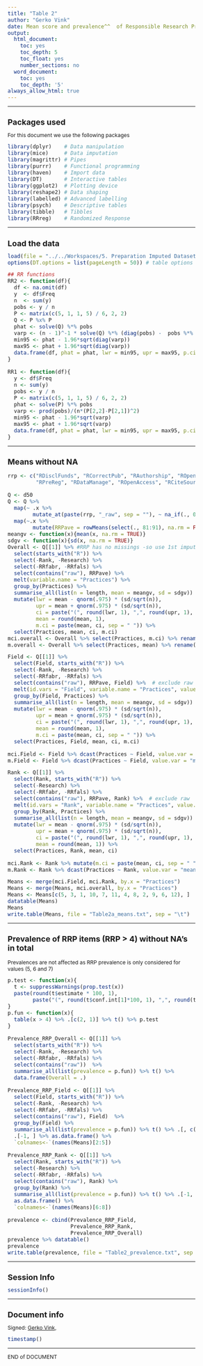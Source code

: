 ```yaml
---
title: "Table 2"
author: "Gerko Vink"
date: Mean score and prevalence^^  of Responsible Research Practices (RRP), Falsification, and Fabrication stratified by Disciplinary Field and Academic Rank withput NA
output:
  html_document:
    toc: yes
    toc_depth: 5
    toc_float: yes
    number_sections: no
  word_document:
    toc: yes
    toc_depth: '5'
always_allow_html: true
---
```


<style type="text/css">
  
body{ /* Normal  */
  font-size: 12px;
  }
td {  /* Table  */
  font-size: 12px;
}
h1.title {
  font-size: 18px;
  color: DarkBlue;
}
h1 { /* Header 1 */
  font-size: 18px;
}
h2 { /* Header 2 */
  font-size: 18px;
}
h3 { /* Header 3 */
  font-size: 18px;
}
code.r{ /* Code block */
  font-size: 12px;
}
pre { /* Code block - determines code spacing between lines */
  font-size: 14px;
}
</style>


---

# Packages used
For this document we use the following packages
```r
library(dplyr)    # Data manipulation
library(mice)     # Data imputation
library(magrittr) # Pipes
library(purrr)    # Functional programming
library(haven)    # Import data
library(DT)       # Interactive tables
library(ggplot2)  # Plotting device
library(reshape2) # Data shaping
library(labelled) # Advanced labelling
library(psych)    # Descriptive tables
library(tibble)   # Tibbles
library(RRreg)    # Randomized Response
```

---

# Load the data
```r
load(file = "../../Workspaces/5. Preparation Imputed Datasets.Rdata")
options(DT.options = list(pageLength = 50)) # table options
```

```r
## RR functions
RR2 <- function(df){
  df <- na.omit(df)
  y  <- df$Freq
  n  <- sum(y)
  pobs <- y / n
  P <- matrix(c(5, 1, 1, 5) / 6, 2, 2)
  Q <- P %x% P
  phat <- solve(Q) %*% pobs
  varp <- (n - 1)^-1 * solve(Q) %*% (diag(pobs) -  pobs %*% t(pobs)) %*% t(solve(Q))
  min95 <- phat - 1.96*sqrt(diag(varp))
  max95 <- phat + 1.96*sqrt(diag(varp))
  data.frame(df, phat = phat, lwr = min95, upr = max95, p.ci = paste(round(phat, 3), paste("(", round(min95, 3), ",", round(max95, 3), ")", sep = "")))
}

RR1 <- function(df){
  y <- df$Freq
  n <- sum(y)
  pobs <- y / n
  P <- matrix(c(5, 1, 1, 5) / 6, 2, 2)
  phat <- solve(P) %*% pobs
  varp <- prod(pobs)/(n*(P[2,2]-P[2,1])^2)
  min95 <- phat - 1.96*sqrt(varp)
  max95 <- phat + 1.96*sqrt(varp)
  data.frame(df, phat = phat, lwr = min95, upr = max95, p.ci = paste(round(phat, 3), paste("(", round(min95, 3), ",", round(max95, 3), ")", sep = "")))
}
```

---

## Means without NA
```r
rrp <- c("RDisclFunds", "RCorrectPub", "RAuthorship", "ROpenData", "RKeepRecord", 
         "RPreReg", "RDataManage", "ROpenAccess", "RCiteSource", "ROpenCode", "RErrorCheck")

Q <- d50
Q <- Q %>% 
  map(~ .x %>% 
        mutate_at(paste(rrp, "_raw", sep = ""), ~ na_if(., 0))) %>% 
  map(~.x %>% 
        mutate(RRPave = rowMeans(select(., 81:91), na.rm = FALSE)))
meangv <- function(x){mean(x, na.rm = TRUE)}
sdgv <- function(x){sd(x, na.rm = TRUE)}
Overall <- Q[[1]] %>% #RRP has no missings -so use 1st imputed set
  select(starts_with("R")) %>% 
  select(-Rank, -Research) %>% 
  select(-RRfabr, -RRfals) %>% 
  select(contains("raw"), RRPave) %>% 
  melt(variable.name = "Practices") %>% 
  group_by(Practices) %>% 
  summarise_all(list(n = length, mean = meangv, sd = sdgv)) %>% 
  mutate(lwr = mean - qnorm(.975) * (sd/sqrt(n)),
         upr = mean + qnorm(.975) * (sd/sqrt(n)),
         ci = paste("(", round(lwr, 1), ",", round(upr, 1), ")", sep = ""),
         mean = round(mean, 1),
         m.ci = paste(mean, ci, sep = " ")) %>% 
  select(Practices, mean, ci, m.ci) 
mci.overall <- Overall %>% select(Practices, m.ci) %>% rename(Overall = m.ci)
m.overall <- Overall %>% select(Practices, mean) %>% rename(Overall = mean)
```
```r
Field <- Q[[1]] %>% 
  select(Field, starts_with("R")) %>% 
  select(-Rank, -Research) %>% 
  select(-RRfabr, -RRfals) %>% 
  select(contains("raw"), RRPave, Field) %>%  # exclude raw
  melt(id.vars = "Field", variable.name = "Practices", value.name = "Response") %>% 
  group_by(Field, Practices) %>% 
  summarise_all(list(n = length, mean = meangv, sd = sdgv)) %>% 
  mutate(lwr = mean - qnorm(.975) * (sd/sqrt(n)),
         upr = mean + qnorm(.975) * (sd/sqrt(n)),
         ci = paste("(", round(lwr, 1), ",", round(upr, 1), ")", sep = ""),
         mean = round(mean, 1),
         m.ci = paste(mean, ci, sep = " ")) %>% 
  select(Practices, Field, mean, ci, m.ci) 

mci.Field <- Field %>% dcast(Practices ~ Field, value.var = "m.ci") %>% .[, c(1, 5, 2, 4, 3)]
m.Field <- Field %>% dcast(Practices ~ Field, value.var = "mean") %>% .[, c(1, 5, 2, 4, 3)]
```

```r
Rank <- Q[[1]] %>% 
  select(Rank, starts_with("R")) %>% 
  select(-Research) %>% 
  select(-RRfabr, -RRfals) %>% 
  select(contains("raw"), RRPave, Rank) %>%  # exclude raw
  melt(id.vars = "Rank", variable.name = "Practices", value.name = "Response") %>% 
  group_by(Rank, Practices) %>% 
  summarise_all(list(n = length, mean = meangv, sd = sdgv)) %>% 
  mutate(lwr = mean - qnorm(.975) * (sd/sqrt(n)),
         upr = mean + qnorm(.975) * (sd/sqrt(n)),
         ci = paste("(", round(lwr, 1), ",", round(upr, 1), ")", sep = ""),
         mean = round(mean, 1)) %>% 
  select(Practices, Rank, mean, ci) 

mci.Rank <- Rank %>% mutate(m.ci = paste(mean, ci, sep = " ")) %>% dcast(Practices ~ Rank, value.var = "m.ci")
m.Rank <- Rank %>% dcast(Practices ~ Rank, value.var = "mean")

```

```r
Means <- merge(mci.Field, mci.Rank, by.x = "Practices")
Means <- merge(Means, mci.overall, by.x = "Practices")
Means <- Means[c(5, 3, 1, 10, 7, 11, 4, 8, 2, 9, 6, 12), ]
datatable(Means)
Means
write.table(Means, file = "Table2a_means.txt", sep = "\t")
```

---

## Prevalence of RRP items (RRP > 4) without NA's in total

Prevalences are not affected as RRP prevalence is only considered for values (5, 6 and 7)
```r
p.test <- function(x){
  t <- suppressWarnings(prop.test(x))
  paste(round(t$estimate * 100, 1),
        paste("(", round(t$conf.int[1]*100, 1), ",", round(t$conf.int[2]*100, 1), ")", sep = ""))
}
p.fun <- function(x){
  table(x > 4) %>% .[c(2, 1)] %>% t() %>% p.test
}

Prevalence_RRP_Overall <- Q[[1]] %>% 
  select(starts_with("R")) %>% 
  select(-Rank, -Research) %>% 
  select(-RRfabr, -RRfals) %>% 
  select(contains("raw"))  %>%
  summarise_all(list(prevalence = p.fun)) %>% t() %>% 
  data.frame(Overall = .)

Prevalence_RRP_Field <- Q[[1]] %>% 
  select(Field, starts_with("R")) %>% 
  select(-Rank, -Research) %>% 
  select(-RRfabr, -RRfals) %>% 
  select(contains("raw"), Field)  %>%
  group_by(Field) %>% 
  summarise_all(list(prevalence = p.fun)) %>% t() %>% .[, c(4, 1, 3, 2)] %>% 
  .[-1, ] %>% as.data.frame() %>% 
  `colnames<-`(names(Means)[2:5])

Prevalence_RRP_Rank <- Q[[1]] %>% 
  select(Rank, starts_with("R")) %>% 
  select(-Research) %>% 
  select(-RRfabr, -RRfals) %>% 
  select(contains("raw"), Rank) %>%
  group_by(Rank) %>% 
  summarise_all(list(prevalence = p.fun)) %>% t() %>% .[-1, ] %>% 
  as.data.frame() %>% 
  `colnames<-`(names(Means)[6:8])

prevalence <- cbind(Prevalence_RRP_Field, 
                    Prevalence_RRP_Rank, 
                    Prevalence_RRP_Overall)
prevalence %>% datatable()
prevalence
write.table(prevalence, file = "Table2_prevalence.txt", sep = "\t")
```

---


# Session Info
```r
sessionInfo()
```

---

# Document info
Signed: 
[Gerko Vink](https://www.gerkovink.com), 

```r
timestamp()
```

---

END of DOCUMENT
